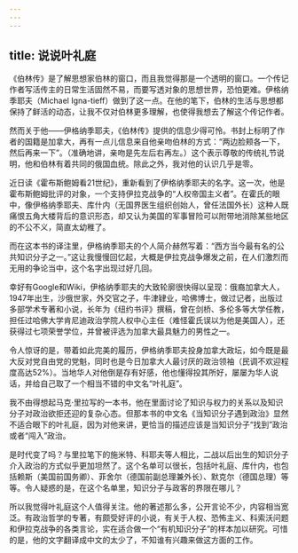 ```yaml
---
---
---
```

title: 说说叶礼庭
---






《伯林传》是了解思想家伯林的窗口，而且我觉得那是一个透明的窗口。一个传记作者写活传主的日常生活固然不易，而要写透对象的思想世界，恐怕更难。伊格纳季耶夫（Michael Igna-tieff）做到了这一点。在他的笔下，伯林的生活与思想都保持了鲜活的动态，让我不仅对伯林更多理解，也使得我想去了解这个传记作者。

然而关于他——伊格纳季耶夫，《伯林传》提供的信息少得可怜。书封上标明了作者的国籍是加拿大，再有一点儿信息来自他亲吻伯林的方式：“两边脸颊各一下，然后再来一下”。（准确地讲，亲吻是先左后右再左。）这个表示尊敬的传统礼节说明，他和伯林有着共同的俄国血统。除此之外，我对他的认识几乎是零。

近日读《霍布斯鲍姆看21世纪》，重新看到了伊格纳季耶夫的名字。这一次，他是霍布斯鲍姆批评的对象，一个支持伊拉克战争的“人权帝国主义者”。在霍氏的眼中，像伊格纳季耶夫、库什内（无国界医生组织创始人，曾任法国外长）这种人既痛恨五角大楼背后的意识形态，却又认为美国的军事冒险可以附带地消除某些地区的不公不义，简直太幼稚了。

而在这本书的译注里，伊格纳季耶夫的个人简介赫然写着：“西方当今最有名的公共知识分子之一。”这让我慢慢回忆起，大概是伊拉克战争爆发之前，在人们激烈而无用的争论当中，这个名字出现过好几回。

幸好有Google和Wiki，伊格纳季耶夫的大致轮廓很快得以呈现：俄裔加拿大人，1947年出生，沙俄世家，外交官之子，牛津肄业，哈佛博士，做过记者，出版过多部学术专著和小说，长年为《纽约书评》撰稿，曾在剑桥、多伦多等大学任教，担任过哈佛大学肯尼迪政治学院人权中心主任（难怪霍氏误以为他是美国人），还获得过七项荣誉学位，并曾被评选为加拿大最具魅力的男性之一。

令人惊讶的是，带着如此完美的履历，伊格纳季耶夫投身加拿大政坛，如今既是最大反对党自由党的党魁，同时也是今日加拿大人最讨厌的政治领袖（民调不欢迎程度高达52%）。当地华人对他倒是存有好感，他也懂得投其所好，屡屡为华人说话，并给自己取了一个相当不错的中文名“叶礼庭”。

我不由得想起马克·里拉写的一本书，他在里面讨论了知识与权力的关系以及知识分子对政治欲拒还迎的复杂心态。但那本书的中文名《当知识分子遇到政治》显然不适合眼下的叶礼庭，因为对他来讲，更恰当的描述应该是当知识分子“找到”政治或者“闯入”政治。

是时代变了吗？与里拉笔下的施米特、科耶夫等人相比，二战以后出生的知识分子介入政治的方式似乎更加坦然了。这个名单可以很长，包括叶礼庭、库什内，也包括赖斯（美国前国务卿）、菲舍尔（德国前副总理兼外长）、默克尔（德国总理）等等。令人疑惑的是，在这个名单里，知识分子与政客的界限在哪儿？

所以我觉得叶礼庭这个人值得关注。他的著述那么多，公开言论不少，内容相当宽泛。有政治哲学的专著，有颇受好评的小说，有关于人权、恐怖主义、科索沃问题和伊拉克战争的各类言论，实在适合做一个“有机知识分子”的样本加以研究。可惜的是，他的文字翻译成中文的太少了，不知谁有兴趣来做这方面的工作。